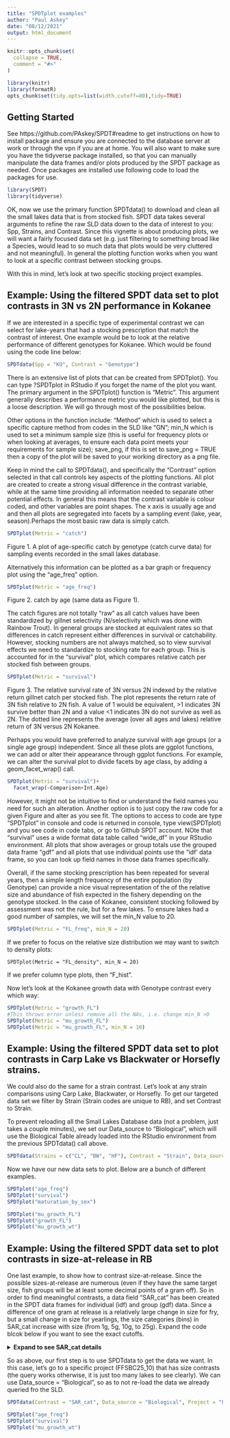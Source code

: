 ```yaml
---
title: "SPDTplot examples"
author: "Paul Askey"
date: "08/12/2021"
output: html_document
---
```


```r
knitr::opts_chunk$set(
  collapse = TRUE,
  comment = "#>"
)

library(knitr)
library(formatR)
opts_chunk$set(tidy.opts=list(width.cutoff=80),tidy=TRUE)

```


## Getting Started

See  https://github.com/PAskey/SPDT#readme to get instructions on how to install package and ensure you are connected to the database server at work or through the vpn if you are at home. You will also want to make sure you have the tidyverse package installed, so that you can manually manipulate the data frames and/or plots produced by the SPDT package as needed. Once packages are installed use following code to load the packages for use.

```r
library(SPDT)
library(tidyverse)
```

OK, now we use the primary function SPDTdata() to download and clean all the small lakes data that is from stocked fish. SPDT data takes several arguments to refine the raw SLD data down to the data of interest to you: Spp, Strains, and Contrast. Since this vignette is about producing plots, we will want a fairly focused data set (e.g. just filtering to something broad like a Species, would lead to so much data that plots would be very cluttered and not meaningful). In general the plotting function works when you want to look at a specific contrast between stocking groups. 

With this in mind, let's look at two specific stocking project examples.

## Example: Using the filtered SPDT data set to plot contrasts in 3N vs 2N performance in Kokanee

If we are interested in a specific type of experimental contrast we can select for lake-years that had a stocking prescription that match the contrast of interest. One example would be to look at the relative performance of different genotypes for Kokanee. Which would be found using the code line below:

```r
SPDTdata(Spp = "KO", Contrast = "Genotype")
```

There is an extensive list of plots that can be created from SPDTplot(). You can type ?SPDTplot in RStudio if you forget the name of the plot you want. The primary argument in the SPDTplot() function is "Metric". This argument generally describes a performance metric you would like plotted, but this is a loose description. We will go through most of the possibilities below.

Other options in the function include: "Method" which is used to select a specific capture method from codes in the SLD like "GN"; min_N which is used to set a minimum sample size (this is useful for frequency plots or when looking at averages, to ensure each data point meets your requirements for sample size); save_png, if this is set to save_png = TRUE then a copy of the plot will be saved to your working directory as a png file.

Keep in mind the call to SPDTdata(), and specifically the "Contrast" option selected in that call controls key aspects of the plotting functions. All plot are created to create a strong visual difference in the contrast variable, while at the same time providing all information needed to separate other potential effects. In general this means that the contrast variable is colour coded, and other variables are point shapes. The x axis is usually age and and then all plots are segregated into facets by a sampling event (lake, year, season).Perhaps the most basic raw data is simply catch.


```r

SPDTplot(Metric = "catch")
```
Figure 1. A plot of age-specific catch by genotype (catch curve data) for sampling events recorded in the small lakes database.  


Alternatively this information can be plotted as a bar graph or frequency plot using the "age_freq" option.


```r

SPDTplot(Metric = "age_freq")
```
Figure 2. catch by age (same data as Figure 1).


The catch figures are not totally "raw" as all catch values have been standardized by gillnet selectivity (N/selectivity which was done with Rainbow Trout). In general groups are stocked at equivalent rates so that differences in catch represent either differences in survival or catchability. However, stocking numbers are not always matched, so to view survival effects we need to standardize to stocking rate for each group. This is accounted for in the "survival" plot, which compares relative catch per stocked fish between groups.


```r

SPDTplot(Metric = "survival")
```
Figure 3. The relative survival rate of 3N versus 2N indexed by the relative return gillnet catch per stocked fish. The plot represents the return rate of 3N fish relative to 2N fish. A value of 1 would be equivalent, >1 indicates 3N survive better than 2N and a value <1 indicates 3N do not survive as well as 2N. The dotted line represents the average (over all ages and lakes) relative return of 3N versus 2N Kokanee.


Perhaps you would have preferred to analyze survival with age groups (or a single age group) independent. Since all these plots are ggplot functions, we can add or alter their appearance through ggplot functions. For example, we can alter the survival plot to divide facets by age class, by adding a geom_facet_wrap() call.


```r

SPDTplot(Metric = "survival")+
  facet_wrap(~Comparison+Int.Age)
```


However, it might not be intuitive to find or understand the field names you need for such an alteration. Another option is to just copy the raw code for a given Figure and alter as you see fit. The options to access to code are type "SPDTplot" in console and code is returned in console, type view(SPDTplot) and you see code in code tabs, or go to Github SPDT account. NOte that "survival" uses a wide format data table called "wide_df" in your RStudio environment. All plots that show averages or group totals use the grouped data frame "gdf" and all plots that use individual points use the "idf' data frame, so you can look up field names in those data frames specifically. 

Overall, if the same stocking prescription has been repeated for several years, then a simple length frequency of the entire population (by Genotype) can provide a nice visual representation of the of the relative size and abundance of fish expected in the fishery depending on the genotype stocked. In the case of Kokanee, consistent stocking followed by assessment was not the rule, but for a few lakes. To ensure lakes had a good number of samples, we will set the min_N value to 20. 

```r
SPDTplot(Metric = "FL_freq", min_N = 20)
```

If we prefer to focus on the relative size distribution we may want to switch to density plots:


```{rfig.height=10, fig.width=10, message=FALSE, warning=FALSE}
SPDTplot(Metric = "FL_density", min_N = 20)
```


If we prefer column type plots, then "F_hist".


Now let's look at the Kokanee growth data with Genotype contrast every which way:

```r

SPDTplot(Metric = "growth_FL")
#This throws error unless remove all the NAs, i.e. change min_N >0 
SPDTplot(Metric = "mu_growth_FL")
SPDTplot(Metric = "mu_growth_FL", min_N = 10)

```



## Example: Using the filtered SPDT data set to plot contrasts in Carp Lake vs Blackwater or Horsefly strains.


We could also do the same for a strain contrast. Let's look at any strain comparisons using Carp Lake, Blackwater, or Horsefly. To get our targeted data set we filter by Strain (Strain codes are unique to RB), and set Contrast to Strain. 

To prevent reloading all the Small Lakes Database data (not a problem, just takes a couple minutes), we set our Data_source to "Biological", which will use the Biological Table already loaded into the RStudio environment from the previous SPDTdata() call above.

```r
SPDTdata(Strains = c("CL", "BW", "HF"), Contrast = "Strain", Data_source = "Biological")
```

Now we have our new data sets to plot. Below are a bunch of different examples.


```r

SPDTplot("age_freq")
SPDTplot("survival")
SPDTplot("maturation_by_sex")
```

```r
SPDTplot("mu_growth_FL")
SPDTplot("growth_FL")
SPDTplot("mu_growth_wt")
```


## Example: Using the filtered SPDT data set to plot contrasts in size-at-release in RB

One last example, to show how to contrast size-at-release. Since the possible sizes-at-release are numerous (even if they have the same target size, fish groups will be at least some decimal points of a gram off). So in order to find meaningful contrasts, a data field "SAR_cat" has been created in the SPDT data frames for individual (idf) and group (gdf) data. Since a difference of one gram at release is a relatively large change in size for fry, but a small change in size for yearlings, the size categories (bins) in SAR_cat increase with size (from 1g, 5g, 10g, to 25g). Expand the code blcok below if you want to see the exact cutoffs.

<details>
<summary>**Expand to see SAR_cat details**</summary>
<p>
```r
#Create a vector of release size from 0.1 to 100g.
Sizes = c(1:1000*0.1)
#Apply SAR_cat() function to assign each release size to a category
SAR_cat = SAR_cat(Sizes)
#Make a dataframe
df = data.frame(SAR_cat, Sizes)
#Summarize the min and max sizes possible in each SAR_cat
df = df%>%group_by(SAR_cat)%>%summarize(minSAR = min(Sizes), maxSAR = max(Sizes))

kableExtra::kable(df)

```
</p>
</details> 

So as above, our first step is to use SPDTdata to get the data we want. In this case, let's go to a specific project (FFSBC25_10) that has size contrasts (the query works otherwise, it is just too many lakes to see clearly). We can use Data_source = "Biological", so as to not re-load the data we already queried fro the SLD.

```r
SPDTdata(Contrast = "SAR_cat", Data_source = "Biological", Project = "FFSBC25_10")
```


```r

SPDTplot("age_freq")
SPDTplot("survival")
SPDTplot("mu_growth_wt")
```

